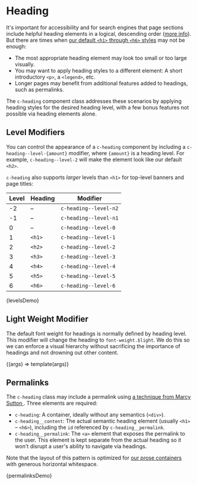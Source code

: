 
<Meta title="Components/Heading" />

# Heading

It's important for accessibility and for search engines that page sections include helpful heading elements in a logical, descending order ([more info](https://dequeuniversity.com/assets/html/jquery-summit/html5/slides/headings.html)). But there are times when [our default `<h1>` through `<h6>` styles](/docs/design-typography--headings) may not be enough:

- The most appropriate heading element may look too small or too large visually.
- You may want to apply heading styles to a different element: A short introductory `<p>`, a `<legend>`, etc.
- Longer pages may benefit from additional features added to headings, such as permalinks.

The `c-heading` component class addresses these scenarios by applying heading styles for the desired heading level, with a few bonus features not possible via heading elements alone.

## Level Modifiers

You can control the appearance of a `c-heading` component by including a `c-heading--level-{amount}` modifier, where `{amount}` is a heading level. For example, `c-heading--level-2` will make the element look like our default `<h2>`.

`c-heading` also supports _larger_ levels than `<h1>` for top-level banners and page titles:

| Level | Heading | Modifier              |
| ----- | ------- | --------------------- |
| -2    | –       | `c-heading--level-n2` |
| -1    | –       | `c-heading--level-n1` |
| 0     | –       | `c-heading--level-0`  |
| 1     | `<h1>`  | `c-heading--level-1`  |
| 2     | `<h2>`  | `c-heading--level-2`  |
| 3     | `<h3>`  | `c-heading--level-3`  |
| 4     | `<h4>`  | `c-heading--level-4`  |
| 5     | `<h5>`  | `c-heading--level-5`  |
| 6     | `<h6>`  | `c-heading--level-6`  |

<Canvas>
  <Story
    name="Levels"
    parameters={{
      docs: {
        source: {
          code: `{% include '@cloudfour/components/heading/heading.twig' with {
  level: -2,
  content: 'c-heading--level-n2',
} only %}`,
        },
      },
    }}
  >
    {levelsDemo}
  </Story>
</Canvas>

## Light Weight Modifier

The default font weight for headings is normally defined by heading level. This modifier will change the heading to `font-weight.$light`. We do this so we can enforce a visual hierarchy without sacrificing the importance of headings and not drowning out other content.

<Canvas>
  <Story
    name="Light weight"
    args={{
      level: 1,
      weight: 'light',
      content: 'c-heading--light',
    }}
  >
    {(args) => template(args)}
  </Story>
</Canvas>

## Permalinks

The `c-heading` class may include a permalink using [a technique from Marcy Sutton ](http://codepen.io/marcysutton/pen/rLKvgZ). Three elements are required:

- `c-heading`: A container, ideally without any semantics (`<div>`).
- `c-heading__content`: The actual semantic heading element (usually `<h1>` – `<h6>`), including the `id` referenced by `c-heading__permalink`.
- `c-heading__permalink`: The `<a>` element that exposes the permalink to the user. This element is kept separate from the actual heading so it won't disrupt a user's ability to navigate via headings.

Note that the layout of this pattern is optimized for [our prose containers](/docs/objects-container--prose#prose) with generous horizontal whitespace.

<!--
This example isn't inlined so any media queries affecting the container will
behave as expected.
-->

<Canvas>
  <Story
    name="Permalinks"
    height="300px"
    inline={false}
    parameters={{
      docs: {
        source: {
          code: `{% include '@cloudfour/components/heading/heading.twig' with {
  level: 1,
  content: 'c-heading--level-1',
  permalink: true
} only %}`,
        },
      },
    }}
  >
    {permalinksDemo}
  </Story>
</Canvas>
